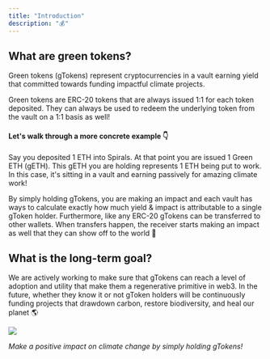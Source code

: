 ```yaml
---
title: "Introduction"
description: "💰"
---
```


## What are green tokens?

Green tokens (gTokens) represent cryptocurrencies in a vault earning yield that committed towards funding impactful climate projects.

Green tokens are ERC-20 tokens that are always issued 1:1 for each token deposited. They can always be used to redeem the underlying token from the vault on a 1:1 basis as well!

#### Let's walk through a more concrete example 👇

Say you deposited 1 ETH into Spirals. At that point you are issued 1 Green ETH (gETH). This gETH you are holding represents 1 ETH being put to work. In this case, it's sitting in a vault and earning passively for amazing climate work!

By simply holding gTokens, you are making an impact and each vault has ways to calculate exactly how much yield & impact is attributable to a single gToken holder. Furthermore, like any ERC-20 gTokens can be transferred to other wallets. When transfers happen, the receiver starts making an impact as well that they can show off to the world 💪

## What is the long-term goal?

We are actively working to make sure that gTokens can reach a level of adoption and utility that make them a regenerative primitive in web3\. In the future, whether they know it or not gToken holders will be continuously funding projects that drawdown carbon, restore biodiversity, and heal our planet 🌎

![](/images/green-tokens/spirals-twitter-viral.jpeg)

_Make a positive impact on climate change by simply holding gTokens!_